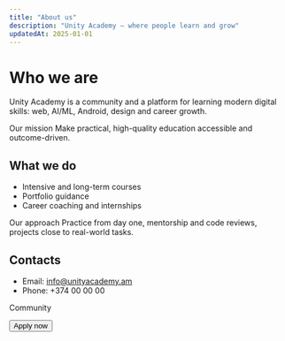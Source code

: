 ```yaml
---
title: "About us"
description: "Unity Academy — where people learn and grow"
updatedAt: 2025-01-01
---
```


# Who we are

Unity Academy is a community and a platform for learning modern digital skills: web, AI/ML, Android, design and career growth.

<Alert>
  <AlertTitle>Our mission</AlertTitle>
  <AlertDescription>
    Make practical, high-quality education accessible and outcome-driven.
  </AlertDescription>
</Alert>

## What we do

- Intensive and long-term courses
- Portfolio guidance
- Career coaching and internships

<Card>
  <CardHeader>
    <CardTitle>Our approach</CardTitle>
  </CardHeader>
  <CardContent>
    Practice from day one, mentorship and code reviews, projects close to real-world tasks.
  </CardContent>
</Card>

## Contacts

- Email: info@unityacademy.am
- Phone: +374 00 00 00

<Badge>Community</Badge>

<div className="mt-4">
  <Button asChild>
    <Link href="/en/apply">Apply now</Link>
  </Button>
</div>
